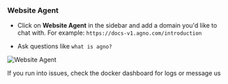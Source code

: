 ### Website Agent

- Click on **Website Agent** in the sidebar and add a domain you'd like to chat with. For example: `https://docs-v1.agno.com/introduction`

- Ask questions like `what is agno?`

![Website Agent](/images/ai-app-website-assistant-local.png)

<Tip>
  If you run into issues, check the docker dashboard for logs or message us
</Tip>
